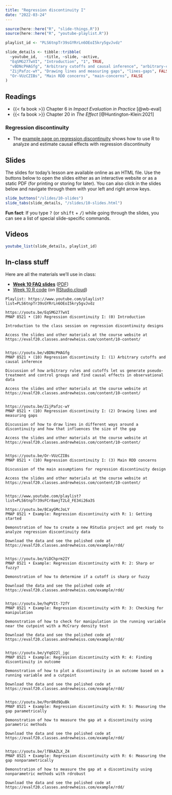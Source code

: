 ```yaml
---
title: "Regression discontinuity I"
date: "2022-03-24"
---
```


```r
source(here::here("R", "slide-things.R"))
source(here::here("R", "youtube-playlist.R"))

playlist_id <- "PLS6tnpTr39sGYRrLn6OEoI5kry5gvJvdz"

slide_details <- tibble::tribble(
  ~youtube_id,   ~title, ~slide, ~active,
  "EqSMG277wVI", "Introduction", "1", TRUE,
  "vBDNcPHAGfg", "Arbitrary cutoffs and causal inference", "arbitrary-cutoffs", FALSE,
  "ZijPafzc-wY", "Drawing lines and measuring gaps", "lines-gaps", FALSE,
  "Or-VUzCZIBs", "Main RDD concerns", "main-concerns", FALSE
)
```

## Readings

- {{< fa book >}} Chapter 6 in *Impact Evaluation in Practice* [@wb-eval]
- {{< fa book >}} Chapter 20 in *The Effect* [@Huntington-Klein:2021]

### Regression discontinuity

- The [example page on regression discontinuity](/example/rdd/) shows how to use R to analyze and estimate causal effects with regression discontinuity


## Slides

The slides for today's lesson are available online as an HTML file. Use the buttons below to open the slides either as an interactive website or as a static PDF (for printing or storing for later). You can also click in the slides below and navigate through them with your left and right arrow keys.

```r
slide_buttons("/slides/10-slides")
slide_tabs(slide_details, "/slides/10-slides.html")
```

:::{.callout-tip}
**Fun fact**: If you type <kbd>?</kbd> (or <kbd>shift</kbd> + <kbd>/</kbd>) while going through the slides, you can see a list of special slide-specific commands.
:::


## Videos

```r
youtube_list(slide_details, playlist_id)
```


## In-class stuff

Here are all the materials we'll use in class:

- [**Week 10 FAQ slides**](/slides/10-class.html) ([PDF](/slides/10-class.pdf))
- [Week 10 R code](/projects/week-10.zip) (on [RStudio.cloud](https://rstudio.cloud/spaces/205054/project/3787408))


```verbatim
Playlist: https://www.youtube.com/playlist?list=PLS6tnpTr39sGYRrLn6OEoI5kry5gvJvdz

https://youtu.be/EqSMG277wVI
PMAP 8521 • (10) Regression discontinuity I: (0) Introduction

Introduction to the class session on regression discontinuity designs

Access the slides and other materials at the course website at https://evalf20.classes.andrewheiss.com/content/10-content/


https://youtu.be/vBDNcPHAGfg
PMAP 8521 • (10) Regression discontinuity I: (1) Arbitrary cutoffs and causal inference

Discussion of how arbitrary rules and cutoffs let us generate pseudo-treatment and control groups and find causal effects in observational data

Access the slides and other materials at the course website at https://evalf20.classes.andrewheiss.com/content/10-content/

  
https://youtu.be/ZijPafzc-wY
PMAP 8521 • (10) Regression discontinuity I: (2) Drawing lines and measuring gaps

Discussion of how to draw lines in different ways around a discontinuity and how that influences the size of the gap

Access the slides and other materials at the course website at https://evalf20.classes.andrewheiss.com/content/10-content/
  
  
https://youtu.be/Or-VUzCZIBs
PMAP 8521 • (10) Regression discontinuity I: (3) Main RDD concerns

Discussion of the main assumptions for regression discontinuity design

Access the slides and other materials at the course website at https://evalf20.classes.andrewheiss.com/content/10-content/
  
  
https://www.youtube.com/playlist?list=PLS6tnpTr39sFCr8amjT2Ld_FE34i26a3S

https://youtu.be/8CayGMcJoLY
PMAP 8521 • Example: Regression discontinuity with R: 1: Getting started

Demonstration of how to create a new RStudio project and get ready to analyze regression discontinuity data

Download the data and see the polished code at https://evalf20.classes.andrewheiss.com/example/rdd/


https://youtu.be/ViDChprm2IY
PMAP 8521 • Example: Regression discontinuity with R: 2: Sharp or fuzzy?

Demonstration of how to determine if a cutoff is sharp or fuzzy

Download the data and see the polished code at https://evalf20.classes.andrewheiss.com/example/rdd/


https://youtu.be/hqPVIt-72fY
PMAP 8521 • Example: Regression discontinuity with R: 3: Checking for manipulation

Demonstration of how to check for manipulation in the running variable near the cutpoint with a McCrary density test

Download the data and see the polished code at https://evalf20.classes.andrewheiss.com/example/rdd/


https://youtu.be/yYqO22l_jgc
PMAP 8521 • Example: Regression discontinuity with R: 4: Finding discontinuity in outcome

Demonstration of how to plot a discontinuity in an outcome based on a running variable and a cutpoint

Download the data and see the polished code at https://evalf20.classes.andrewheiss.com/example/rdd/


https://youtu.be/Por8Rd9QuBk
PMAP 8521 • Example: Regression discontinuity with R: 5: Measuring the gap parametrically

Demonstration of how to measure the gap at a discontinuity using parametric methods

Download the data and see the polished code at https://evalf20.classes.andrewheiss.com/example/rdd/
  

https://youtu.be/lfBkAZLX_Z4
PMAP 8521 • Example: Regression discontinuity with R: 6: Measuring the gap nonparametrically

Demonstration of how to measure the gap at a discontinuity using nonparametric methods with rdrobust

Download the data and see the polished code at https://evalf20.classes.andrewheiss.com/example/rdd/
```
